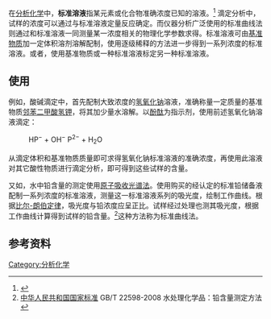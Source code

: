 在[[分析化学|分析化学]]中，'''标准溶液'''指某元素或化合物准确浓度已知的溶液。<ref>{{cite book|author1=武汉大学|coauthors=中国科学技术大学、中山大学、吉林大学|title=分析化学|url=https://archive.org/details/fenxihuaxueshang0001unse|date=2006年7月|location=北京|isbn=7040193825|pages=[https://archive.org/details/fenxihuaxueshang0001unse/page/10 10]|edition=第五版}}</ref>
滴定分析中，试样的浓度可以通过与标准溶液定量反应确定。而仪器分析广泛使用的标准曲线法则通过和标准溶液一同测量某一浓度相关的物理化学参数求得。标准溶液可由[[基准物质|基准物质]]加一定体积溶剂溶解配制，使用逐级稀释的方法进一步得到一系列浓度的标准溶液。或者，使用基准物质或一种标准溶液标定另一种标准溶液。

==使用==
例如，酸碱滴定中，首先配制大致浓度的[[氢氧化钠|氢氧化钠]]溶液，准确称量一定质量的基准物质[[邻苯二甲酸氢钾|邻苯二甲酸氢钾]]，将其加少量水溶解。以[[酚酞|酚酞]]为指示剂，使用前述氢氧化钠溶液滴定：
: HP<sup>−</sup> + OH<sup>−</sup> {{eqm}} P<sup>2−</sup> + H<sub>2</sub>O
从滴定体积和基准物质质量即可求得氢氧化钠标准溶液的准确浓度，再使用此溶液对其它酸性物质进行滴定分析，即可得到这些试样的含量。

又如，水中铅含量的测定使用[[原子吸收光谱法|原子吸收光谱法]]。使用购买的经认定的标准铅储备液配制一系列浓度的标准溶液，测量这一标准溶液系列的吸光度，绘制工作曲线。根据[[比尔-朗伯定律|比尔-朗伯定律]]，吸光度与铅浓度应呈正比。试样经过处理也测其吸光度，根据工作曲线计算得到试样的铅含量。<ref>[[中华人民共和国国家标准|中华人民共和国国家标准]] GB/T 22598-2008 水处理化学品：铅含量测定方法</ref>这种方法称为标准曲线法。
 
==参考资料==
{{Reflist}}

[[Category:分析化学|Category:分析化学]]